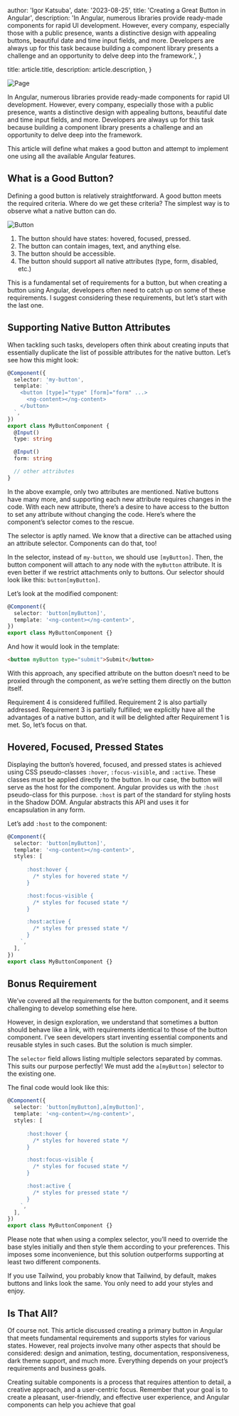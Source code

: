 
  author: 'Igor Katsuba',
  date: '2023-08-25',
  title: 'Creating a Great Button in Angular',
  description:
    'In Angular, numerous libraries provide ready-made components for rapid UI development. However, every company, especially those with a public presence, wants a distinctive design with appealing buttons, beautiful date and time input fields, and more. Developers are always up for this task because building a component library presents a challenge and an opportunity to delve deep into the framework.',
}

  title: article.title,
  description: article.description,
}


<Image src={pageImage} alt="Page" />

In Angular, numerous libraries provide ready-made components for rapid UI development. However, every company, especially those with a public presence, wants a distinctive design with appealing buttons, beautiful date and time input fields, and more. Developers are always up for this task because building a component library presents a challenge and an opportunity to delve deep into the framework.

This article will define what makes a good button and attempt to implement one using all the available Angular features.

## What is a Good Button?

Defining a good button is relatively straightforward. A good button meets the required criteria. Where do we get these criteria? The simplest way is to observe what a native button can do.

<Image src={buttonImage} alt="Button" />

1.  The button should have states: hovered, focused, pressed.
2.  The button can contain images, text, and anything else.
3.  The button should be accessible.
4.  The button should support all native attributes (type, form, disabled, etc.)

This is a fundamental set of requirements for a button, but when creating a button using Angular, developers often need to catch up on some of these requirements. I suggest considering these requirements, but let’s start with the last one.

## Supporting Native Button Attributes

When tackling such tasks, developers often think about creating inputs that essentially duplicate the list of possible attributes for the native button. Let’s see how this might look:

```typescript
@Component({
  selector: 'my-button',
  template: `
    <button [type]="type" [form]="form" ...>
      <ng-content></ng-content>
    </button>
  `,
})
export class MyButtonComponent {
  @Input()
  type: string

  @Input()
  form: string

  // other attributes
}
```

In the above example, only two attributes are mentioned. Native buttons have many more, and supporting each new attribute requires changes in the code. With each new attribute, there’s a desire to have access to the button to set any attribute without changing the code. Here’s where the component’s selector comes to the rescue.

The selector is aptly named. We know that a directive can be attached using an attribute selector. Components can do that, too!

In the selector, instead of `my-button`, we should use `[myButton]`. Then, the button component will attach to any node with the `myButton` attribute. It is even better if we restrict attachments only to buttons. Our selector should look like this: `button[myButton]`.

Let’s look at the modified component:

```typescript
@Component({
  selector: 'button[myButton]',
  template: '<ng-content></ng-content>',
})
export class MyButtonComponent {}
```

And how it would look in the template:

```html
<button myButton type="submit">Submit</button>
```

With this approach, any specified attribute on the button doesn’t need to be proxied through the component, as we’re setting them directly on the button itself.

Requirement 4 is considered fulfilled. Requirement 2 is also partially addressed. Requirement 3 is partially fulfilled; we explicitly have all the advantages of a native button, and it will be delighted after Requirement 1 is met. So, let’s focus on that.

## Hovered, Focused, Pressed States

Displaying the button’s hovered, focused, and pressed states is achieved using CSS pseudo-classes `:hover`, `:focus-visible`, and `:active`. These classes must be applied directly to the button. In our case, the button will serve as the host for the component. Angular provides us with the `:host` pseudo-class for this purpose. `:host` is part of the standard for styling hosts in the Shadow DOM. Angular abstracts this API and uses it for encapsulation in any form.

Let’s add `:host` to the component:

```typescript
@Component({
  selector: 'button[myButton]',
  template: '<ng-content></ng-content>',
  styles: [
    `
      :host:hover {
        /* styles for hovered state */
      }

      :host:focus-visible {
        /* styles for focused state */
      }

      :host:active {
        /* styles for pressed state */
      }
    `,
  ],
})
export class MyButtonComponent {}
```

## Bonus Requirement

We’ve covered all the requirements for the button component, and it seems challenging to develop something else here.

However, in design exploration, we understand that sometimes a button should behave like a link, with requirements identical to those of the button component. I’ve seen developers start inventing essential components and reusable styles in such cases. But the solution is much simpler.

The `selector` field allows listing multiple selectors separated by commas. This suits our purpose perfectly! We must add the `a[myButton]` selector to the existing one.

The final code would look like this:

```typescript
@Component({
  selector: 'button[myButton],a[myButton]',
  template: '<ng-content></ng-content>',
  styles: [
    `
      :host:hover {
        /* styles for hovered state */
      }

      :host:focus-visible {
        /* styles for focused state */
      }

      :host:active {
        /* styles for pressed state */
      }
    `,
  ],
})
export class MyButtonComponent {}
```

Please note that when using a complex selector, you’ll need to override the base styles initially and then style them according to your preferences. This imposes some inconvenience, but this solution outperforms supporting at least two different components.

If you use Tailwind, you probably know that Tailwind, by default, makes buttons and links look the same. You only need to add your styles and enjoy.

## Is That All?

Of course not. This article discussed creating a primary button in Angular that meets fundamental requirements and supports styles for various states. However, real projects involve many other aspects that should be considered: design and animation, testing, documentation, responsiveness, dark theme support, and much more. Everything depends on your project’s requirements and business goals.

Creating suitable components is a process that requires attention to detail, a creative approach, and a user-centric focus. Remember that your goal is to create a pleasant, user-friendly, and effective user experience, and Angular components can help you achieve that goal
